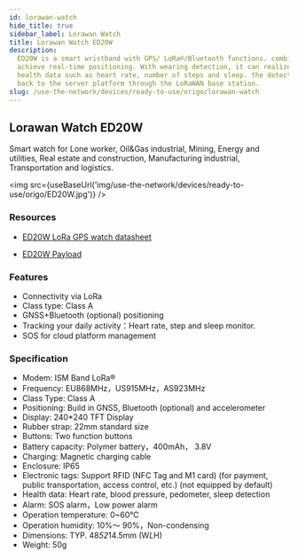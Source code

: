 ```yaml
---
id: lorawan-watch
hide_title: true
sidebar_label: Lorawan Watch
title: Lorawan Watch ED20W
description:
  ED20W is a smart wristband with GPS/ LoRa®/Bluetooth functions. combined with motion sensors can
  achieve real-time positioning. With wearing detection, it can realize real-time collection of
  health data such as heart rate, number of steps and sleep. the detected data will be transmitted
  back to the server platform through the LoRaWAN base station.
slug: /use-the-network/devices/ready-to-use/origo/lorawan-watch
---
```



## Lorawan Watch ED20W

Smart watch for Lone worker, Oil&Gas industrial, Mining, Energy and utilities, Real estate and
construction, Manufacturing industrial, Transportation and logistics.

<img src={useBaseUrl('img/use-the-network/devices/ready-to-use/origo/ED20W.jpg')} />

### Resources

- [ED20W LoRa GPS watch datasheet](http://www.origoelec.com/End-Devices/ED20W-datasheet.pdf)

- [ED20W Payload](http://www.origoelec.com/End-Devices/ED20W-protocol-payload.pdf)

### Features

- Connectivity via LoRa
- Class type: Class A
- GNSS+Bluetooth (optional) positioning
- Tracking your daily activity：Heart rate, step and sleep monitor.
- SOS for cloud platform management

### Specification

- Modem: ISM Band LoRa®
- Frequency: EU868MHz，US915MHz，AS923MHz
- Class Type: Class A
- Positioning: Build in GNSS, Bluetooth (optional) and accelerometer
- Display: 240\*240 TFT Display
- Rubber strap: 22mm standard size
- Buttons: Two function buttons
- Battery capacity: Polymer battery，400mAh， 3.8V
- Charging: Magnetic charging cable
- Enclosure: IP65
- Electronic tags: Support RFID (NFC Tag and M1 card) (for payment, public transportation, access
  control, etc.) (not equipped by default)
- Health data: Heart rate, blood pressure, pedometer, sleep detection
- Alarm: SOS alarm，Low power alarm
- Operation temperature: 0~60℃
- Operation humidity: 10%～ 90%，Non-condensing
- Dimensions: TYP. 48*52*14.5mm (W*L*H)
- Weight: 50g
